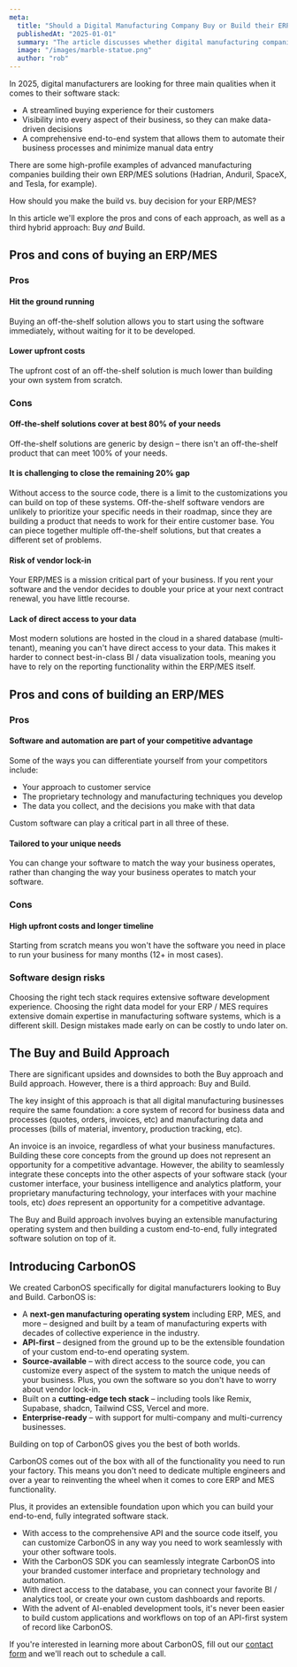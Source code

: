 ```yaml
---
meta:
  title: "Should a Digital Manufacturing Company Buy or Build their ERP/MES in 2025?"
  publishedAt: "2025-01-01"
  summary: "The article discusses whether digital manufacturing companies should buy off-the-shelf ERP/MES software or build their own in 2025, ultimately advocating for a hybrid "Buy and Build" approach using CarbonOS, which provides core functionality while allowing extensive customization and integration capabilities."
  image: "/images/marble-statue.png"
  author: "rob"
---
```


In 2025, digital manufacturers are looking for three main qualities when it comes to their software stack:

- A streamlined buying experience for their customers
- Visibility into every aspect of their business, so they can make data-driven decisions
- A comprehensive end-to-end system that allows them to automate their business processes and minimize manual data entry

There are some high-profile examples of advanced manufacturing companies building their own ERP/MES solutions (Hadrian, Anduril, SpaceX, and Tesla, for example).

How should you make the build vs. buy decision for your ERP/MES?

In this article we'll explore the pros and cons of each approach, as well as a third hybrid approach: Buy _and_ Build.

## Pros and cons of **buying** an ERP/MES

### Pros

#### Hit the ground running

Buying an off-the-shelf solution allows you to start using the software immediately, without waiting for it to be developed.

#### Lower upfront costs

The upfront cost of an off-the-shelf solution is much lower than building your own system from scratch.

### Cons

#### Off-the-shelf solutions cover at best 80% of your needs

Off-the-shelf solutions are generic by design – there isn't an off-the-shelf product that can meet 100% of your needs.

#### It is challenging to close the remaining 20% gap

Without access to the source code, there is a limit to the customizations you can build on top of these systems. Off-the-shelf software vendors are unlikely to prioritize your specific needs in their roadmap, since they are building a product that needs to work for their entire customer base. You can piece together multiple off-the-shelf solutions, but that creates a different set of problems.

#### Risk of vendor lock-in

Your ERP/MES is a mission critical part of your business. If you rent your software and the vendor decides to double your price at your next contract renewal, you have little recourse.

#### Lack of direct access to your data

Most modern solutions are hosted in the cloud in a shared database (multi-tenant), meaning you can't have direct access to your data. This makes it harder to connect best-in-class BI / data visualization tools, meaning you have to rely on the reporting functionality within the ERP/MES itself.

## Pros and cons of **building** an ERP/MES

### Pros

#### Software and automation are part of your competitive advantage

Some of the ways you can differentiate yourself from your competitors include:

- Your approach to customer service
- The proprietary technology and manufacturing techniques you develop
- The data you collect, and the decisions you make with that data

Custom software can play a critical part in all three of these.

#### Tailored to your unique needs

You can change your software to match the way your business operates, rather than changing the way your business operates to match your software.

### Cons

#### High upfront costs and longer timeline

Starting from scratch means you won't have the software you need in place to run your business for many months (12+ in most cases).

### Software design risks

Choosing the right tech stack requires extensive software development experience. Choosing the right data model for your ERP / MES requires extensive domain expertise in manufacturing software systems, which is a different skill. Design mistakes made early on can be costly to undo later on.

## The **Buy and Build** Approach

There are significant upsides and downsides to both the Buy approach and Build approach. However, there is a third approach: Buy and Build.

The key insight of this approach is that all digital manufacturing businesses require the same foundation: a core system of record for business data and processes (quotes, orders, invoices, etc) and manufacturing data and processes (bills of material, inventory, production tracking, etc).

An invoice is an invoice, regardless of what your business manufactures. Building these core concepts from the ground up does not represent an opportunity for a competitive advantage. However, the ability to seamlessly integrate these concepts into the other aspects of your software stack (your customer interface, your business intelligence and analytics platform, your proprietary manufacturing technology, your interfaces with your machine tools, etc) _does_ represent an opportunity for a competitive advantage.

The Buy and Build approach involves buying an extensible manufacturing operating system and then building a custom end-to-end, fully integrated software solution on top of it.

## Introducing CarbonOS

We created CarbonOS specifically for digital manufacturers looking to Buy and Build. CarbonOS is:

- A **next-gen manufacturing operating system** including ERP, MES, and more – designed and built by a team of manufacturing experts with decades of collective experience in the industry.
- **API-first** – designed from the ground up to be the extensible foundation of your custom end-to-end operating system.
- **Source-available** – with direct access to the source code, you can customize every aspect of the system to match the unique needs of your business. Plus, you own the software so you don't have to worry about vendor lock-in.
- Built on a **cutting-edge tech stack** – including tools like Remix, Supabase, shadcn, Tailwind CSS, Vercel and more.
- **Enterprise-ready** – with support for multi-company and multi-currency businesses.

Building on top of CarbonOS gives you the best of both worlds.

CarbonOS comes out of the box with all of the functionality you need to run your factory. This means you don't need to dedicate multiple engineers and over a year to reinventing the wheel when it comes to core ERP and MES functionality.

Plus, it provides an extensible foundation upon which you can build your end-to-end, fully integrated software stack.

- With access to the comprehensive API and the source code itself, you can customize CarbonOS in any way you need to work seamlessly with your other software tools.
- With the CarbonOS SDK you can seamlessly integrate CarbonOS into your branded customer interface and proprietary technology and automation.
- With direct access to the database, you can connect your favorite BI / analytics tool, or create your own custom dashboards and reports.
- With the advent of AI-enabled development tools, it's never been easier to build custom applications and workflows on top of an API-first system of record like CarbonOS.

If you're interested in learning more about CarbonOS, fill out our [contact form](/#try-carbonos) and we'll reach out to schedule a call.
